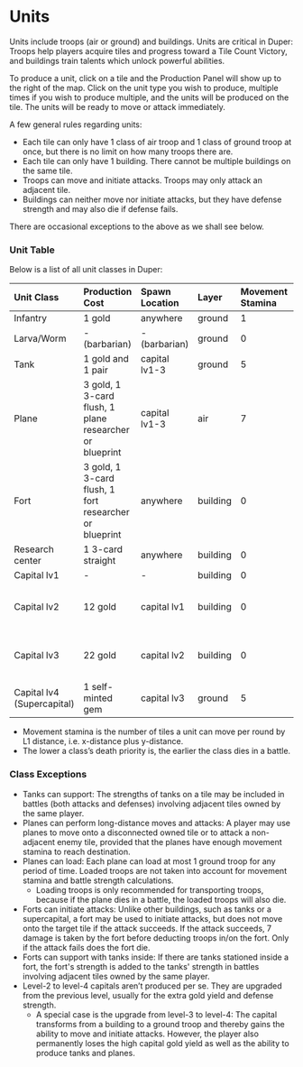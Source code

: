 # Units

Units include troops (air or ground) and buildings. Units are critical in Duper: Troops help players acquire tiles and progress toward a Tile Count Victory, and buildings train talents which unlock powerful abilities.

To produce a unit, click on a tile and the Production Panel will show up to the right of the map. Click on the unit type you wish to produce, multiple times if you wish to produce multiple, and the units will be produced on the tile. The units will be ready to move or attack immediately.

A few general rules regarding units:

- Each tile can only have 1 class of air troop and 1 class of ground troop at once, but there is no limit on how many troops there are.
- Each tile can only have 1 building. There cannot be multiple buildings on the same tile.
- Troops can move and initiate attacks. Troops may only attack an adjacent tile.
- Buildings can neither move nor initiate attacks, but they have defense strength and may also die if defense fails.

There are occasional exceptions to the above as we shall see below.

### Unit Table

Below is a list of all unit classes in Duper:

| Unit Class                 | Production Cost                                         | Spawn Location | Layer    | Movement Stamina | Strength | Death Priority        | Class Exceptions                                     |
| :------------------------- | :------------------------------------------------------ | :------------- | :------- | :--------------- | :------- | :-------------------- | :--------------------------------------------------- |
| Infantry                   | 1 gold                                                  | anywhere       | ground   | 1                | 1        | 1                     |                                                      |
| Larva/Worm                 | - (barbarian)                                           | - (barbarian)  | ground   | 0                | 1        | 1                     |                                                      |
| Tank                       | 1 gold and 1 pair                                       | capital lv1-3  | ground   | 5                | 3        | 2, or 5 if supporting | can support                                          |
| Plane                      | 3 gold, 1 3-card flush, 1 plane researcher or blueprint | capital lv1-3  | air      | 7                | 4        | 3                     | can perform long-distance moves and attack; can load |
| Fort                       | 3 gold, 1 3-card flush, 1 fort researcher or blueprint  | anywhere       | building | 0                | 7        | 6                     | can initiate attacks; can support with tanks inside  |
| Research center            | 1 3-card straight                                       | anywhere       | building | 0                | 0        | 6                     |                                                      |
| Capital lv1                | -                                                       | -              | building | 0                | 12       | 6                     |                                                      |
| Capital lv2                | 12 gold                                                 | capital lv1    | building | 0                | 16       | 6                     | replaces capital lv1; deals 1 card                   |
| Capital lv3                | 22 gold                                                 | capital lv2    | building | 0                | 22       | 6                     | replaces capital lv2; deals 2 cards                  |
| Capital lv4 (Supercapital) | 1 self-minted gem                                       | capital lv3    | ground   | 5                | 21       | 4                     | replaces capital lv3                                 |

- Movement stamina is the number of tiles a unit can move per round by L1 distance, i.e. x-distance plus y-distance.
- The lower a class’s death priority is, the earlier the class dies in a battle.

### Class Exceptions

- Tanks can support: The strengths of tanks on a tile may be included in battles (both attacks and defenses) involving adjacent tiles owned by the same player.
- Planes can perform long-distance moves and attacks: A player may use planes to move onto a disconnected owned tile or to attack a non-adjacent enemy tile, provided that the planes have enough movement stamina to reach destination.
- Planes can load: Each plane can load at most 1 ground troop for any period of time. Loaded troops are not taken into account for movement stamina and battle strength calculations.
  - Loading troops is only recommended for transporting troops, because if the plane dies in a battle, the loaded troops will also die.
- Forts can initiate attacks: Unlike other buildings, such as tanks or a supercapital, a fort may be used to initiate attacks, but does not move onto the target tile if the attack succeeds. If the attack succeeds, 7 damage is taken by the fort before deducting troops in/on the fort. Only if the attack fails does the fort die.
- Forts can support with tanks inside: If there are tanks stationed inside a fort, the fort's strength is added to the tanks' strength in battles involving adjacent tiles owned by the same player.
- Level-2 to level-4 capitals aren’t produced per se. They are upgraded from the previous level, usually for the extra gold yield and defense strength.
  - A special case is the upgrade from level-3 to level-4: The capital transforms from a building to a ground troop and thereby gains the ability to move and initiate attacks. However, the player also permanently loses the high capital gold yield as well as the ability to produce tanks and planes.
